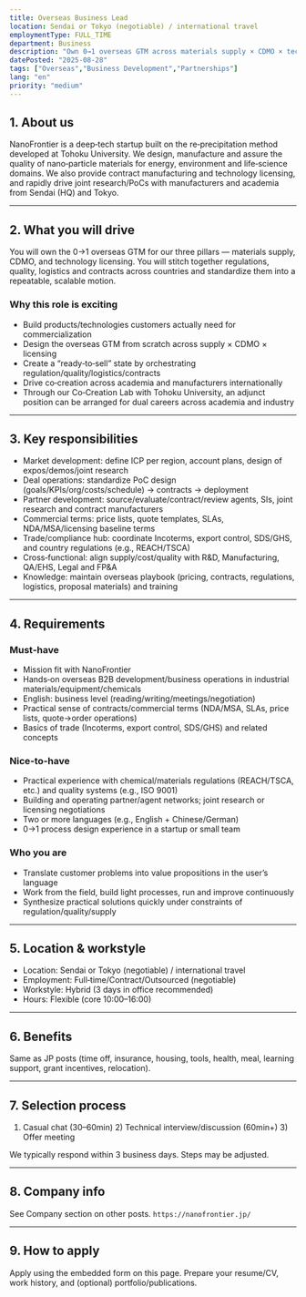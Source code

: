 ```yaml
---
title: Overseas Business Lead
location: Sendai or Tokyo (negotiable) / international travel
employmentType: FULL_TIME
department: Business
description: "Own 0→1 overseas GTM across materials supply × CDMO × technology licensing; standardize to a repeatable play."
datePosted: "2025-08-28"
tags: ["Overseas","Business Development","Partnerships"]
lang: "en"
priority: "medium"
---
```


## 1. About us

NanoFrontier is a deep‑tech startup built on the re‑precipitation method developed at Tohoku University. We design, manufacture and assure the quality of nano‑particle materials for energy, environment and life‑science domains. We also provide contract manufacturing and technology licensing, and rapidly drive joint research/PoCs with manufacturers and academia from Sendai (HQ) and Tokyo.

---

## 2. What you will drive

You will own the 0→1 overseas GTM for our three pillars — materials supply, CDMO, and technology licensing. You will stitch together regulations, quality, logistics and contracts across countries and standardize them into a repeatable, scalable motion.

### Why this role is exciting

- Build products/technologies customers actually need for commercialization
- Design the overseas GTM from scratch across supply × CDMO × licensing
- Create a “ready‑to‑sell” state by orchestrating regulation/quality/logistics/contracts
- Drive co‑creation across academia and manufacturers internationally
- Through our Co‑Creation Lab with Tohoku University, an adjunct position can be arranged for dual careers across academia and industry

---

## 3. Key responsibilities

- Market development: define ICP per region, account plans, design of expos/demos/joint research
- Deal operations: standardize PoC design (goals/KPIs/org/costs/schedule) → contracts → deployment
- Partner development: source/evaluate/contract/review agents, SIs, joint research and contract manufacturers
- Commercial terms: price lists, quote templates, SLAs, NDA/MSA/licensing baseline terms
- Trade/compliance hub: coordinate Incoterms, export control, SDS/GHS, and country regulations (e.g., REACH/TSCA)
- Cross‑functional: align supply/cost/quality with R&D, Manufacturing, QA/EHS, Legal and FP&A
- Knowledge: maintain overseas playbook (pricing, contracts, regulations, logistics, proposal materials) and training

---

## 4. Requirements

### Must‑have

- Mission fit with NanoFrontier
- Hands‑on overseas B2B development/business operations in industrial materials/equipment/chemicals
- English: business level (reading/writing/meetings/negotiation)
- Practical sense of contracts/commercial terms (NDA/MSA, SLAs, price lists, quote→order operations)
- Basics of trade (Incoterms, export control, SDS/GHS) and related concepts

### Nice‑to‑have

- Practical experience with chemical/materials regulations (REACH/TSCA, etc.) and quality systems (e.g., ISO 9001)
- Building and operating partner/agent networks; joint research or licensing negotiations
- Two or more languages (e.g., English + Chinese/German)
- 0→1 process design experience in a startup or small team

### Who you are

- Translate customer problems into value propositions in the user’s language
- Work from the field, build light processes, run and improve continuously
- Synthesize practical solutions quickly under constraints of regulation/quality/supply

---

## 5. Location & workstyle

- Location: Sendai or Tokyo (negotiable) / international travel
- Employment: Full‑time/Contract/Outsourced (negotiable)
- Workstyle: Hybrid (3 days in office recommended)
- Hours: Flexible (core 10:00–16:00)

---

## 6. Benefits

Same as JP posts (time off, insurance, housing, tools, health, meal, learning support, grant incentives, relocation).

---

## 7. Selection process

1) Casual chat (30–60min) 2) Technical interview/discussion (60min+) 3) Offer meeting

We typically respond within 3 business days. Steps may be adjusted.

---

## 8. Company info

See Company section on other posts. `https://nanofrontier.jp/`

---

## 9. How to apply

Apply using the embedded form on this page. Prepare your resume/CV, work history, and (optional) portfolio/publications.

